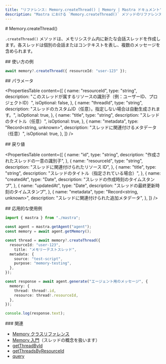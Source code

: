 ```yaml
---
title: "リファレンス: Memory.createThread() | Memory | Mastra ドキュメント"
description: "Mastra における `Memory.createThread()` メソッドのリファレンス。メモリシステムで新しい会話スレッドを作成します。"
---
```


<div id="memorycreatethread">
  # Memory.createThread()
</div>

`.createThread()` メソッドは、メモリシステム内に新たな会話スレッドを作成します。各スレッドは個別の会話またはコンテキストを表し、複数のメッセージを含められます。

<div id="usage-example">
  ## 使い方の例
</div>

```typescript copy
await memory?.createThread({ resourceId: "user-123" });
```


<div id="parameters">
  ## パラメータ
</div>

<PropertiesTable
  content={[
    {
      name: "resourceId",
      type: "string",
      description:
        "このスレッドが属するリソースの識別子（例：ユーザーID、プロジェクトID）",
      isOptional: false,
    },
    {
      name: "threadId",
      type: "string",
      description:
        "スレッドのカスタムID（任意）。指定しない場合は自動生成されます。",
      isOptional: true,
    },
    {
      name: "title",
      type: "string",
      description: "スレッドのタイトル（任意）",
      isOptional: true,
    },
    {
      name: "metadata",
      type: "Record<string, unknown>",
      description: "スレッドに関連付けるメタデータ（任意）",
      isOptional: true,
    },
  ]}
/>

<div id="returns">
  ## 戻り値
</div>

<PropertiesTable
  content={[
    {
      name: "id",
      type: "string",
      description: "作成されたスレッドの一意の識別子",
    },
    {
      name: "resourceId",
      type: "string",
      description: "スレッドに関連付けられたリソース ID",
    },
    {
      name: "title",
      type: "string",
      description: "スレッドのタイトル（指定されている場合）",
    },
    {
      name: "createdAt",
      type: "Date",
      description: "スレッドの作成時刻のタイムスタンプ",
    },
    {
      name: "updatedAt",
      type: "Date",
      description: "スレッドの最終更新時刻のタイムスタンプ",
    },
    {
      name: "metadata",
      type: "Record<string, unknown>",
      description: "スレッドに関連付けられた追加メタデータ",
    },
  ]}
/>

<div id="extended-usage-example">
  ## 応用的な使用例
</div>

```typescript title="src/test-memory.ts" showLineNumbers copy
import { mastra } from "./mastra";

const agent = mastra.getAgent("agent");
const memory = await agent.getMemory();

const thread = await memory?.createThread({
  resourceId: "user-123",
    title: "メモリーテストスレッド",
  metadata: {
    source: "test-script",
    purpose: "memory-testing",
  },
});

const response = await agent.generate("エージェント用のメッセージ", {
  memory: {
    thread: thread!.id,
    resource: thread!.resourceId,
  },
});

console.log(response.text);
```


<div id="related">
  ### 関連
</div>

- [Memory クラスリファレンス](/reference/memory/memory-class)
- [Memory 入門](/docs/memory/overview)（スレッドの概念を扱います）
- [getThreadById](/reference/memory/getThreadById)
- [getThreadsByResourceId](/reference/memory/getThreadsByResourceId)
- [query](/reference/memory/query)